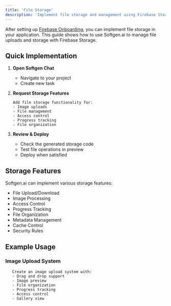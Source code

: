 ```yaml
---
title: 'File Storage'
description: 'Implement file storage and management using Firebase Storage in your Full Stack project'
---
```


After setting up [Firebase Onboarding](/fullstack/firebase-onboarding), you can implement file storage in your application. This guide shows how to use Softgen.ai to manage file uploads and storage with Firebase Storage.

## Quick Implementation

1. **Open Softgen Chat**
   - Navigate to your project
   - Create new task

2. **Request Storage Features**
   ```plaintext
   Add file storage functionality for:
   - Image uploads
   - File management
   - Access control
   - Progress tracking
   - File organization
   ```

3. **Review & Deploy**
   - Check the generated storage code
   - Test file operations in preview
   - Deploy when satisfied

## Storage Features

Softgen.ai can implement various storage features:

- File Upload/Download
- Image Processing
- Access Control
- Progress Tracking
- File Organization
- Metadata Management
- Cache Control
- Security Rules

## Example Usage

### Image Upload System

```plaintext
   Create an image upload system with:
   - Drag and drop support
   - Image preview
   - File organization
   - Progress tracking
   - Access control
   - Gallery view
   ```



